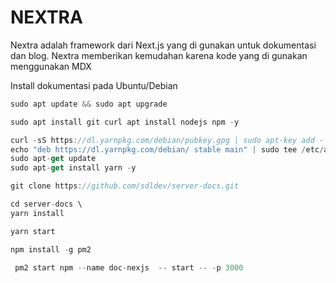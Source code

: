 # NEXTRA 
Nextra adalah framework dari Next.js yang di gunakan untuk dokumentasi dan blog. Nextra memberikan kemudahan karena kode yang di gunakan menggunakan MDX

Install dokumentasi pada Ubuntu/Debian

```js copy
sudo apt update && sudo apt upgrade
```

```js copy
sudo apt install git curl apt install nodejs npm -y
```
```js copy
curl -sS https://dl.yarnpkg.com/debian/pubkey.gpg | sudo apt-key add -
echo "deb https://dl.yarnpkg.com/debian/ stable main" | sudo tee /etc/apt/sources.list.d/yarn.list
sudo apt-get update
sudo apt-get install yarn -y
```



```js copy
git clone https://github.com/sdldev/server-docs.git
```

```js copy
cd server-docs \
yarn install
```

```js copy
yarn start
```

```js copy
npm install -g pm2
```

```js copy
 pm2 start npm --name doc-nexjs  -- start -- -p 3000
```
